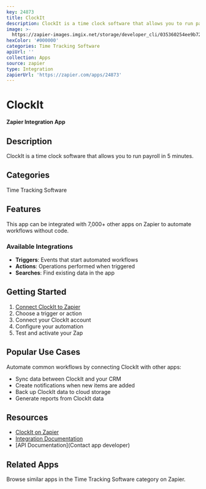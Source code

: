 ```yaml
---
key: 24873
title: ClockIt
description: ClockIt is a time clock software that allows you to run payroll in 5 minutes.
image: >-
  https://zapier-images.imgix.net/storage/developer_cli/035360254ee9b724744f3c2d59c3b9df.png?auto=format%2Ccompress&ixlib=python-3.0.0&q=50
hexColor: '#000000'
categories: Time Tracking Software
apiUrl: ''
collection: Apps
source: zapier
type: Integration
zapierUrl: 'https://zapier.com/apps/24873'
---
```

# ClockIt

**Zapier Integration App**

## Description

ClockIt is a time clock software that allows you to run payroll in 5 minutes.

## Categories

Time Tracking Software

## Features

This app can be integrated with 7,000+ other apps on Zapier to automate workflows without code.

### Available Integrations

- **Triggers**: Events that start automated workflows
- **Actions**: Operations performed when triggered
- **Searches**: Find existing data in the app

## Getting Started

1. [Connect ClockIt to Zapier](https://zapier.com/apps/24873)
2. Choose a trigger or action
3. Connect your ClockIt account
4. Configure your automation
5. Test and activate your Zap

## Popular Use Cases

Automate common workflows by connecting ClockIt with other apps:

- Sync data between ClockIt and your CRM
- Create notifications when new items are added
- Back up ClockIt data to cloud storage
- Generate reports from ClockIt data

## Resources

- [ClockIt on Zapier](https://zapier.com/apps/24873)
- [Integration Documentation](https://zapier.com/apps/24873/integrations)
- [API Documentation](Contact app developer)

## Related Apps

Browse similar apps in the Time Tracking Software category on Zapier.
